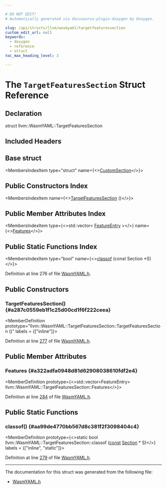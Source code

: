 ```yaml
---

# DO NOT EDIT!
# Automatically generated via docusaurus-plugin-doxygen by Doxygen.

slug: /api/structs/llvm/wasmyaml/targetfeaturessection
custom_edit_url: null
keywords:
  - doxygen
  - reference
  - struct
toc_max_heading_level: 3

---
```





# The `TargetFeaturesSection` Struct Reference

<DoxygenPage pluginConfig={pluginConfig}>



## Declaration

<CodeBlock>struct llvm::WasmYAML::TargetFeaturesSection</CodeBlock>

## Included Headers

<IncludesList>
<IncludesListItem
  filePath="llvm/ObjectYAML/WasmYAML.h"
  permalink="/docs/api/files/include/include/llvm/include/llvm/objectyaml/wasmyaml-h"
  isLocal="true" />
</IncludesList>

## Base struct

<MembersIndex>

<MembersIndexItem
  type="struct"
  name={<><a href="/docs/api/structs/llvm/wasmyaml/customsection">CustomSection</a></>}>
</MembersIndexItem>

</MembersIndex>

## Public Constructors Index

<MembersIndex>

<MembersIndexItem
  name={<><a href="#a287c0559eb1f1c25d00cd1f6f222ceea">TargetFeaturesSection</a> ()</>}>
</MembersIndexItem>

</MembersIndex>

## Public Member Attributes Index

<MembersIndex>

<MembersIndexItem
  type={<>std::vector&lt; <a href="/docs/api/structs/llvm/wasmyaml/featureentry">FeatureEntry</a> &gt;</>}
  name={<><a href="#a322adfa0948d81d62908038610fdf2e4">Features</a></>}>
</MembersIndexItem>

</MembersIndex>

## Public Static Functions Index

<MembersIndex>

<MembersIndexItem
  type="bool"
  name={<><a href="#aa99de4770bb567d8c381f2f3098404c4">classof</a> (const Section &#42;S)</>}>
</MembersIndexItem>

</MembersIndex>


Definition at line 276 of file <a href="/docs/api/files/include/include/llvm/include/llvm/objectyaml/wasmyaml-h">WasmYAML.h</a>.

<SectionDefinition>

## Public Constructors

### TargetFeaturesSection() {#a287c0559eb1f1c25d00cd1f6f222ceea}

<MemberDefinition
  prototype="llvm::WasmYAML::TargetFeaturesSection::TargetFeaturesSection ()"
  labels = {["inline"]}>

Definition at line <a href="/docs/api/files/include/include/llvm/include/llvm/objectyaml/wasmyaml-h/#l00277">277</a> of file <a href="/docs/api/files/include/include/llvm/include/llvm/objectyaml/wasmyaml-h">WasmYAML.h</a>.
</MemberDefinition>

</SectionDefinition>

<SectionDefinition>

## Public Member Attributes

### Features {#a322adfa0948d81d62908038610fdf2e4}

<MemberDefinition
  prototype={<>std::vector&lt;FeatureEntry&gt; llvm::WasmYAML::TargetFeaturesSection::Features</>}>

Definition at line <a href="/docs/api/files/include/include/llvm/include/llvm/objectyaml/wasmyaml-h/#l00284">284</a> of file <a href="/docs/api/files/include/include/llvm/include/llvm/objectyaml/wasmyaml-h">WasmYAML.h</a>.
</MemberDefinition>

</SectionDefinition>

<SectionDefinition>

## Public Static Functions

### classof() {#aa99de4770bb567d8c381f2f3098404c4}

<MemberDefinition
  prototype={<>static bool llvm::WasmYAML::TargetFeaturesSection::classof (<a href="/docs/api/files/lib/lib/target/lib/target/aarch64/aarch64promoteconstant-cpp/#a90f8350fecae261c25be85d38b451bff">const</a> <a href="/docs/api/structs/llvm/wasmyaml/section">Section</a> &#42; S)</>}
  labels = {["inline", "static"]}>

Definition at line <a href="/docs/api/files/include/include/llvm/include/llvm/objectyaml/wasmyaml-h/#l00279">279</a> of file <a href="/docs/api/files/include/include/llvm/include/llvm/objectyaml/wasmyaml-h">WasmYAML.h</a>.
</MemberDefinition>

</SectionDefinition>

<hr/>

The documentation for this struct was generated from the following file:

<ul>
<li><a href="/docs/api/files/include/include/llvm/include/llvm/objectyaml/wasmyaml-h">WasmYAML.h</a></li>
</ul>

</DoxygenPage>

